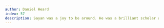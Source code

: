 ```yaml
---
author: Daniel Heard
index: 57
description: Sayan was a joy to be around. He was a brilliant scholar and also quite down to Earth. He was on my PhD committee at Duke and was tremendously helpful and encouraging throughout the process. The world has lost a great mind and a great person. 
---
```


